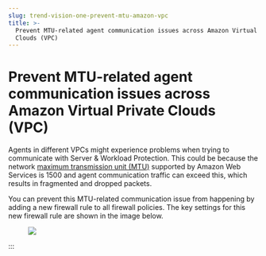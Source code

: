 ```yaml
---
slug: trend-vision-one-prevent-mtu-amazon-vpc
title: >-
  Prevent MTU-related agent communication issues across Amazon Virtual Private
  Clouds (VPC)
---
```

# Prevent MTU-related agent communication issues across Amazon Virtual Private Clouds (VPC)

Agents in different VPCs might experience problems when trying to communicate with Server & Workload Protection. This could be because the network [maximum transmission unit (MTU)](https://docs.aws.amazon.com/AWSEC2/latest/UserGuide/network_mtu.mdx) supported by Amazon Web Services is 1500 and agent communication traffic can exceed this, which results in fragmented and dropped packets.

You can prevent this MTU-related communication issue from happening by adding a new firewall rule to all firewall policies. The key settings for this new firewall rule are shown in the image below.

<figure>
<img src="./images/2016-07-07_000114_DS10=a87b2def-55a5-4e12-be94-1df11282777c.webp" />
</figure>
:::
